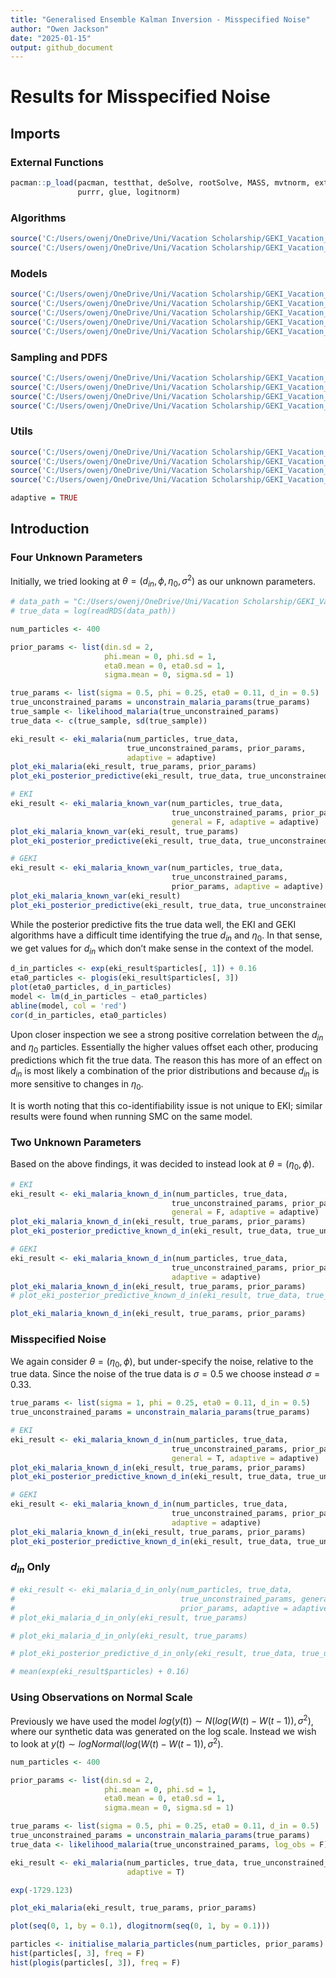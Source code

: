 ```yaml
---
title: "Generalised Ensemble Kalman Inversion - Misspecified Noise"
author: "Owen Jackson"
date: "2025-01-15"
output: github_document
---
```


# Results for Misspecified Noise

## Imports

### External Functions

```r
pacman::p_load(pacman, testthat, deSolve, rootSolve, MASS, mvtnorm, extraDistr, 
               purrr, glue, logitnorm)
```

### Algorithms

```r
source('C:/Users/owenj/OneDrive/Uni/Vacation Scholarship/GEKI_Vacation_Scholarship/src/eki.R')
source('C:/Users/owenj/OneDrive/Uni/Vacation Scholarship/GEKI_Vacation_Scholarship/src/eki_known_noise.R')
```

### Models

```r
source('C:/Users/owenj/OneDrive/Uni/Vacation Scholarship/GEKI_Vacation_Scholarship/src/models/eki_malaria.R')
source('C:/Users/owenj/OneDrive/Uni/Vacation Scholarship/GEKI_Vacation_Scholarship/src/models/eki_malaria_known_var.R')
source('C:/Users/owenj/OneDrive/Uni/Vacation Scholarship/GEKI_Vacation_Scholarship/src/models/eki_malaria_known_d_in.R')
source('C:/Users/owenj/OneDrive/Uni/Vacation Scholarship/GEKI_Vacation_Scholarship/src/models/eki_malaria_d_in_only.R')
source('C:/Users/owenj/OneDrive/Uni/Vacation Scholarship/GEKI_Vacation_Scholarship/src/models/eki_normal_known_var.R')
```

### **Sampling and PDFS**

```r
source('C:/Users/owenj/OneDrive/Uni/Vacation Scholarship/GEKI_Vacation_Scholarship/src/pdfs/pdfs_normal.R')
source('C:/Users/owenj/OneDrive/Uni/Vacation Scholarship/GEKI_Vacation_Scholarship/src/samples/samples_normal.R')
source('C:/Users/owenj/OneDrive/Uni/Vacation Scholarship/GEKI_Vacation_Scholarship/src/pdfs/pdfs_malaria.R')
source('C:/Users/owenj/OneDrive/Uni/Vacation Scholarship/GEKI_Vacation_Scholarship/src/samples/samples_malaria.R')
```

### Utils

```r
source('C:/Users/owenj/OneDrive/Uni/Vacation Scholarship/GEKI_Vacation_Scholarship/src/utils/eki_helper.R')
source('C:/Users/owenj/OneDrive/Uni/Vacation Scholarship/GEKI_Vacation_Scholarship/src/utils/tempering.R')
source('C:/Users/owenj/OneDrive/Uni/Vacation Scholarship/GEKI_Vacation_Scholarship/results/plots_normal.R')
source('C:/Users/owenj/OneDrive/Uni/Vacation Scholarship/GEKI_Vacation_Scholarship/results/plots_malaria.R')
```

```r
adaptive = TRUE
```

## Introduction

### Four Unknown Parameters

Initially, we tried looking at $\theta = (d_{in}, \phi, \eta_0, \sigma^2)$ as our unknown parameters.

```r
# data_path = "C:/Users/owenj/OneDrive/Uni/Vacation Scholarship/GEKI_Vacation_Scholarship/data/Malariah_data.rds"
# true_data = log(readRDS(data_path))

num_particles <- 400

prior_params <- list(din.sd = 2,
                     phi.mean = 0, phi.sd = 1,
                     eta0.mean = 0, eta0.sd = 1, 
                     sigma.mean = 0, sigma.sd = 1)

true_params <- list(sigma = 0.5, phi = 0.25, eta0 = 0.11, d_in = 0.5)
true_unconstrained_params = unconstrain_malaria_params(true_params)
true_sample <- likelihood_malaria(true_unconstrained_params)
true_data <- c(true_sample, sd(true_sample))
```

```r
eki_result <- eki_malaria(num_particles, true_data, 
                          true_unconstrained_params, prior_params, 
                          adaptive = adaptive)
plot_eki_malaria(eki_result, true_params, prior_params)
plot_eki_posterior_predictive(eki_result, true_data, true_unconstrained_params)
```

```r
# EKI
eki_result <- eki_malaria_known_var(num_particles, true_data, 
                                    true_unconstrained_params, prior_params, 
                                    general = F, adaptive = adaptive)
plot_eki_malaria_known_var(eki_result, true_params)
plot_eki_posterior_predictive(eki_result, true_data, true_unconstrained_params)
```

```r
# GEKI
eki_result <- eki_malaria_known_var(num_particles, true_data, 
                                    true_unconstrained_params, 
                                    prior_params, adaptive = adaptive)
plot_eki_malaria_known_var(eki_result)
plot_eki_posterior_predictive(eki_result, true_data, true_unconstrained_params)
```

While the posterior predictive fits the true data well, the EKI and GEKI algorithms have a difficult time identifying the true $d_{in}$ and $\eta_0$. In that sense, we get values for $d_{in}$ which don't make sense in the context of the model.

```r
d_in_particles <- exp(eki_result$particles[, 1]) + 0.16
eta0_particles <- plogis(eki_result$particles[, 3])
plot(eta0_particles, d_in_particles)
model <- lm(d_in_particles ~ eta0_particles)
abline(model, col = 'red')
cor(d_in_particles, eta0_particles)
```

Upon closer inspection we see a strong positive correlation between the $d_{in}$ and $\eta_0$ particles. Essentially the higher values offset each other, producing predictions which fit the true data. The reason this has more of an effect on $d_{in}$ is most likely a combination of the prior distributions and because $d_{in}$ is more sensitive to changes in $\eta_0$.

It is worth noting that this co-identifiability issue is not unique to EKI; similar results were found when running SMC on the same model.

### Two Unknown Parameters

Based on the above findings, it was decided to instead look at $\theta = (\eta_0, \phi)$.

```r
# EKI
eki_result <- eki_malaria_known_d_in(num_particles, true_data, 
                                    true_unconstrained_params, prior_params, 
                                    general = F, adaptive = adaptive)
plot_eki_malaria_known_d_in(eki_result, true_params, prior_params)
plot_eki_posterior_predictive_known_d_in(eki_result, true_data, true_unconstrained_params)
```

```r
# GEKI
eki_result <- eki_malaria_known_d_in(num_particles, true_data, 
                                    true_unconstrained_params, prior_params, 
                                    adaptive = adaptive)
plot_eki_malaria_known_d_in(eki_result, true_params, prior_params)
# plot_eki_posterior_predictive_known_d_in(eki_result, true_data, true_unconstrained_params)
```

```r
plot_eki_malaria_known_d_in(eki_result, true_params, prior_params)
```

### Misspecified Noise

We again consider $\theta = (\eta_0, \phi)$, but under-specify the noise, relative to the true data. Since the noise of the true data is $\sigma = 0.5$ we choose instead $\sigma = 0.33$.

```r
true_params <- list(sigma = 1, phi = 0.25, eta0 = 0.11, d_in = 0.5)
true_unconstrained_params = unconstrain_malaria_params(true_params)
```

```r
# EKI
eki_result <- eki_malaria_known_d_in(num_particles, true_data, 
                                    true_unconstrained_params, prior_params, 
                                    general = T, adaptive = adaptive)
plot_eki_malaria_known_d_in(eki_result, true_params, prior_params)
plot_eki_posterior_predictive_known_d_in(eki_result, true_data, true_unconstrained_params)
```

```r
# GEKI
eki_result <- eki_malaria_known_d_in(num_particles, true_data, 
                                    true_unconstrained_params, prior_params, 
                                    adaptive = adaptive)
plot_eki_malaria_known_d_in(eki_result, true_params, prior_params)
plot_eki_posterior_predictive_known_d_in(eki_result, true_data, true_unconstrained_params)
```

### $d_{in}$ Only

```r
# eki_result <- eki_malaria_d_in_only(num_particles, true_data, 
#                                     true_unconstrained_params, general = F,
#                                     prior_params, adaptive = adaptive)
# plot_eki_malaria_d_in_only(eki_result, true_params)
```

```r
# plot_eki_malaria_d_in_only(eki_result, true_params)
```

```r
# plot_eki_posterior_predictive_d_in_only(eki_result, true_data, true_unconstrained_params)
```

```r
# mean(exp(eki_result$particles) + 0.16)
```

### Using Observations on Normal Scale

Previously we have used the model $log(y(t)) \sim N(log(W(t)-W(t-1)), \sigma^2)$, where our synthetic data was generated on the log scale. Instead we wish to look at $y(t) \sim logNormal(log(W(t)-W(t-1)), \sigma^2)$.

```r
num_particles <- 400

prior_params <- list(din.sd = 2,
                     phi.mean = 0, phi.sd = 1,
                     eta0.mean = 0, eta0.sd = 1,
                     sigma.mean = 0, sigma.sd = 1)

true_params <- list(sigma = 0.5, phi = 0.25, eta0 = 0.11, d_in = 0.5)
true_unconstrained_params = unconstrain_malaria_params(true_params)
true_data <- likelihood_malaria(true_unconstrained_params, log_obs = F)
```

```r
eki_result <- eki_malaria(num_particles, true_data, true_unconstrained_params, prior_params, 
                          adaptive = T)
```

```r
exp(-1729.123)
```

```r
plot_eki_malaria(eki_result, true_params, prior_params)
```

```r
plot(seq(0, 1, by = 0.1), dlogitnorm(seq(0, 1, by = 0.1)))
```

```r
particles <- initialise_malaria_particles(num_particles, prior_params)
hist(particles[, 3], freq = F)
hist(plogis(particles[, 3]), freq = F)
```
